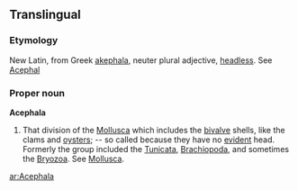==Translingual==

===Etymology===
New Latin, from Greek [[akephala]], neuter plural adjective, [[headless]]. See [[Acephal]]

===Proper noun===
'''Acephala''' 

# {{zoology}} That division of the [[Mollusca]] which includes the [[bivalve]] shells, like the clams and [[oyster]]s; -- so called because they have no [[evident]] head. Formerly the group included the [[Tunicata]], [[Brachiopoda]], and sometimes the [[Bryozoa]]. See [[Mollusca]].

[[ar:Acephala]]